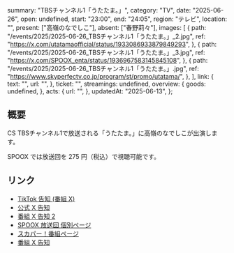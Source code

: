   summary: "TBSチャンネル1「うたたま。」",
  category: "TV",
  date: "2025-06-26",
  open: undefined,
  start: "23:00",
  end: "24:05",
  region: "テレビ",
  location: "",
  present: ["高嶺のなでしこ"],
  absent: ["春野莉々"],
  images: [
    {
      path: "/events/2025/2025-06-26_TBSチャンネル1「うたたま。」_2.jpg",
      ref: "https://x.com/utatamaofficial/status/1933086933879849293",
    },
    {
      path: "/events/2025/2025-06-26_TBSチャンネル1「うたたま。」_3.jpg",
      ref: "https://x.com/SPOOX_enta/status/1936967583145845108",
    },
    {
      path: "/events/2025/2025-06-26_TBSチャンネル1「うたたま。」.jpg",
      ref: "https://www.skyperfectv.co.jp/program/st/promo/utatama/",
    },
  ],
  link: {
    text: "",
    url: "",
  },
  ticket: "",
  streamings: undefined,
  overview: {
    goods: undefined,
  },
  acts: {
    url: "",
  },
  updatedAt: "2025-06-13",
};

## 概要

CS TBSチャンネル1で放送される「うたたま。」に高嶺のなでしこが出演します。

SPOOX では放送回を 275 円（税込）で視聴可能です。

## リンク

- [TikTok 告知 (番組 X)](https://x.com/utatamaofficial/status/1937130657756643740)
- [公式 X 告知](https://x.com/takanenofficial/status/1933117086034997726)
- [番組 X 告知 2](https://x.com/utatamaofficial/status/1933086933879849293)
- [SPOOX 放送回 個別ページ](https://spoox.skyperfectv.co.jp/watch/2937974)
- [スカパー！番組ページ](https://www.skyperfectv.co.jp/program/st/promo/utatama/)
- [番組 X 告知](https://x.com/utatamaofficial/status/1928109394312429814)
